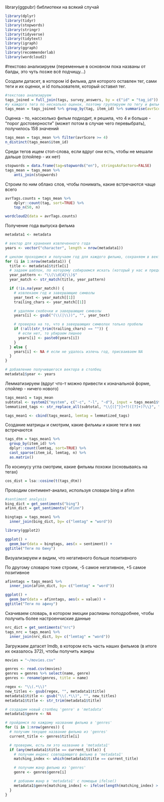 library(ggpubr)
библиотеки на всякий случай
```r
library(dplyr)
library(tidyr)
library(stopwords)
library(stringr)
library(tidyverse)
library(tidytext)
library(igraph)
library(ggraph)
library(recommenderlab)
library(wordcloud2)
```


#текстово анализируем (переменные в основном пока названы от балды, это чуть позже всё подчищу...)

Создали датасет, в котором id фильма, для которого оставлен тег, сами теги и их оценки, и id пользователя, который оставил тег.
```r
#текстово анализируем
tags_joined = full_join(tags, survey_answers, by = c("id" = "tag_id"))
#у каждого тега по несколько оценок, поэтому группируем по тегу и фильму, находим среднее
tags_mean = tags_joined %>% group_by(tag, item_id) %>% summarise(avrScore = mean(score))
```

Оценка - то, нассколько фильм подходит, я решила, что 4 и больше - "порог достоверности" (может потом в случае чего перевыбрать), получилось 158 значений
```r
tags_mean = tags_mean %>% filter(avrScore >= 4)
n_distinct(tags_mean$item_id)
```

Среди тегов ищем стоп-слова, если вдруг они есть, чтобы не мешали дальше (спойлер - их нет)
```r
stopwords = data.frame(tag=stopwords("en"), stringsAsFactors=FALSE)
tags_mean = tags_mean %>%
    anti_join(stopwords)
```

Строим по ним облако слов, чтобы понимать, какие встречаются чаще всего
```r
avrTags.counts = tags_mean %>%
    dplyr::count(tag, sort=TRUE) %>% 
    top_n(50, n)

wordcloud2(data = avrTags.counts)
```

Получение года выпуска фильма
```r
metadata1 <- metadata

# вектор для хранения извлеченного года
years <- vector("character", length = nrow(metadata1))

# циклом проходимся и получаем год для каждого фильма, сохраняем в вектор
for (i in 1:nrow(metadata1)) {
  title <- metadata1$title[i]
  # задаем шаблон, по которому собираемся искать (который у нас и представлен)
  year_pattern <- "\\(\\d{4}\\)$"
  year_match <- str_match(title, year_pattern)

  if (!is.na(year_match)) {
    # извлекаем год и завершающие символы
    year_text <- year_match[[1]]
    trailing_chars <- year_match[[1]]

    # удаляем скобочки и завершающие символы
    years[i] <- gsub("(\\(|\\))", "", year_text)

    # проверка на то, что в завершающих символах только пробелы
    if (!all(str_trim(trailing_chars) == "")) {
      # если нет, то убираем лишнее
      years[i] <- paste0(years[i])
    }
  } else {
    years[i] <- NA # если не удалось излечь год, присваиваем NA
  }
}

# добавление получившегося вектора в столбец
metadata1$year <- years
```

Лемматизируем (вдруг что-т можно привести к изначальной форме, спойлер - ничего нового)
```r
tags_mean1 = tags_mean
subtotal <- system2("mystem", c("-c", "-l", "-d"), input = tags_mean1$tag, stdout=TRUE) 
lemmatized_tags <- str_replace_all(subtotal, "\\{([^}]+?)([?]+)?\\}", "\\1")

tags_mean1 <- cbind(tags_mean1, lemtag = lemmatized_tags)
```
Создание матрицы и смотрим, какие фильмы и какие теги в них встречаются
```r
tags_dtm = tags_mean1 %>%
  group_by(item_id) %>%
  dplyr::count(lemtag, sort=TRUE) %>%
  cast_sparse(item_id, lemtag, n) %>% 
  as.matrix()

```

По косинусу угла смотрим, какие фильмы похожи (основываясь на тегах)
```r
cos_dist = lsa::cosine(t(tags_dtm))
```


Проводим сентимент-анализ, используя словари bing и afinn


```r
#sentiment analysis
bing_dict = get_sentiments("bing")
afinn_dict = get_sentiments("afinn")

bingtags = tags_mean1 %>% 
  inner_join(bing_dict, by= c("lemtag" = "word"))

library(ggplot2)

ggplot() +
  geom_bar(data = bingtags, aes(x = sentiment)) +
ggtitle("Теги по бину")

```
Визуализируем и видим, что негативного больше позитивного

По другому словарю тоже строим, -5 самое негативное, +5 самое позитивное
```r
afinntags = tags_mean1 %>% 
  inner_join(afinn_dict, by= c("lemtag" = "word"))

ggplot() +
  geom_bar(data = afinntags, aes(x = value)) +
ggtitle("Теги по афину")
```


Скачиваем словарь, в котором эмоции распианы поподробнее, чтобы получить более настроенчиские данные

```r
nrc_dict = get_sentiments("nrc")
tags_nrc = tags_mean1 %>% 
  inner_join(nrc_dict, by= c("lemtag" = "word"))
```

Загружаем датасет Imdb, в котором есть часть наших фильмов (в итоге их оказалось 372), чтобы получить жанры

```r
movies = "~/movies.csv"

genres <- read.csv(movies)
genres = genres %>% select(name, genre)
genres <- rename(genres, title = name)

regex <- "\\(.*\\)"
new_titles <- gsub(regex, "", metadata1$title)
metadata1$title <- gsub("\\(.*\\)", "", new_titles)
metadata1$title <- str_trim(metadata1$title) 

# создадим новый столбец 'genre' в 'metadata'
metadata1$genre <- NA

# пройдемся по каждому названию фильма в 'genres'
for (i in 1:nrow(genres)) {
  # получим текущее название фильма из 'genres'
  current_title <- genres$title[i]

  # проверим, есть ли это название в 'metadata1'
  if (any(metadata1$title == current_title)) {
    # получим индекс совпадающего фильма в 'metadata1'
    matching_index <- which(metadata1$title == current_title)

    # получим жанр фильма из 'genres'
    genre <- genres$genre[i]

    # добавим жанр в 'metadata1' с помощью ifelse()
    metadata1$genre[matching_index] <- ifelse(length(matching_index) > 0, genre, NA)
  }
}
```


